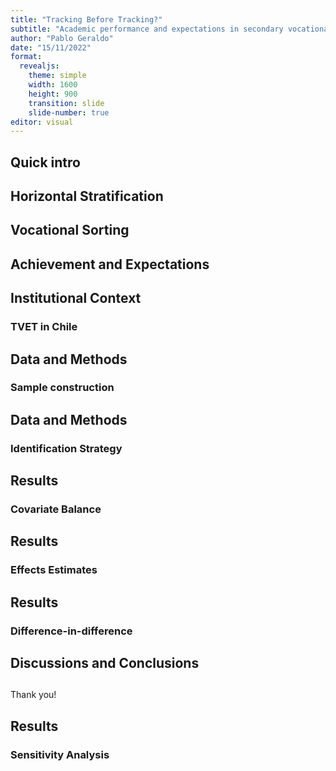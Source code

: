 ```yaml
---
title: "Tracking Before Tracking?"
subtitle: "Academic performance and expectations in secondary vocational schools in Chile"
author: "Pablo Geraldo"
date: "15/11/2022"
format: 
  revealjs:
    theme: simple
    width: 1600
    height: 900
    transition: slide
    slide-number: true
editor: visual
---
```


## Quick intro

## Horizontal Stratification

## Vocational Sorting

## Achievement and Expectations

## Institutional Context
### TVET in Chile

## Data and Methods
### Sample construction

## Data and Methods
### Identification Strategy

## Results
### Covariate Balance

## Results
### Effects Estimates

## Results
### Difference-in-difference

## Discussions and Conclusions

##
Thank you!

## Results
### Sensitivity Analysis